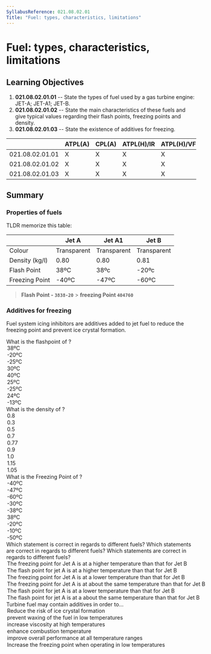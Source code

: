 ```yaml
---
SyllabusReference: 021.08.02.01
Title: "Fuel: types, characteristics, limitations"
---
```


# Fuel: types, characteristics, limitations

## Learning Objectives

1.  **021.08.02.01.01** -- State the types of fuel used by a gas turbine engine:
    JET-A; JET-A1; JET-B.
2.  **021.08.02.01.02** -- State the main characteristics of these fuels and
    give typical values regarding their flash points, freezing points and
    density.
3.  **021.08.02.01.03** -- State the existence of additives for freezing.

|                 | ATPL(A) | CPL(A) | ATPL(H)/IR | ATPL(H)/VFR | CPL(H) | IR  | CBIR(A) |
| --------------- | ------- | ------ | ---------- | ----------- | ------ | --- | ------- |
| 021.08.02.01.01 | X       | X      | X          | X           | X      |     |         |
| 021.08.02.01.02 | X       | X      | X          | X           | X      |     |         |
| 021.08.02.01.03 | X       | X      | X          | X           | X      |     |         |

## Summary

### Properties of fuels

TLDR memorize this table:

|                | Jet A       | Jet A1      | Jet B       |
| -------------- | ----------- | ----------- | ----------- |
| Colour         | Transparent | Transparent | Transparent |
| Density (kg/l) | 0.80        | 0.80        | 0.81        |
| Flash Point    | 38ºC        | 38ºc        | -20ºc       |
| Freezing Point | -40ºC       | -47ºC       | -60ºC       |

> **Flash Point - `3838-20`** > **freezing Point `404760`**

### Additives for freezing

Fuel system icing inhibitors are additives added to jet fuel to reduce the
freezing point and prevent ice crystal formation.

<Question id="XY39S2L0VX" lo="021.08.02.01.02" contentRef="### Properties of fuels">
  <Text variant="oneCorrect">
    What is the flashpoint of <Subject />?
  </Text>

  <Option subject={[["jet A"], ["jet A1"]]}>38ºC</Option>
  <Option subject={[["jet B"]]}>-20ºC</Option>
  <Option>-25ºC</Option>
  <Option>30ºC</Option>
  <Option>40ºC</Option>
  <Option>25ºC</Option>
  <Option>-25ºC</Option>
  <Option>24ºC</Option>
  <Option>-13ºC</Option>
</Question>

<Question id="W1KP3DQDLX" lo="021.08.02.01.02" contentRef="### Properties of fuels">
  <Text variant="oneCorrect">
    What is the density of <Subject />?
  </Text>

  <Option subject={[["jet A"], ["jet A1"], ["jet B"]]}>0.8</Option>
  <Option>0.3</Option>
  <Option>0.5</Option>
  <Option>0.7</Option>
  <Option>0.77</Option>
  <Option>0.9</Option>
  <Option>1.0</Option>
  <Option>1.15</Option>
  <Option>1.05</Option>
</Question>

<Question id="9TMLUJ9XY7" lo="021.08.02.01.02" contentRef="#properties-of-fuels">
  <Text variant="oneCorrect">
    What is the Freezing Point of <Subject />?
  </Text>

  <Option subject={[["jet A"]]}>-40ºC</Option>
  <Option subject={[["jet A1"]]}>-47ºC</Option>
  <Option subject={[["jet B"]]}>-60ºC</Option>
  <Option>-30ºC</Option>
  <Option>-38ºC</Option>
  <Option>38ºC</Option>
  <Option>-20ºC</Option>
  <Option>-10ºC</Option>
  <Option>-50ºC</Option>
</Question>

<Question id="Q77Y3MIS9X" lo="021.08.02.01.02">
  <Text variant="oneCorrect">Which statement is correct in regards to different fuels?</Text>
  <Text variant="multipleCorrect" select={5}>Which statements are correct in regards to different fuels?</Text>
  <Text variant="oneTwo">Which statements are correct in regards to different fuels?</Text>
<Option correct>
  The freezing point for Jet A is at a higher temperature than that for Jet B
</Option>
<Option correct>
  The flash point for jet A is at a higher temperature than that for Jet B
</Option>
<Option>
  The freezing point for Jet A is at a lower temperature than that for Jet B
</Option>
<Option>
  The freezing point for Jet A is at about the same temperature than that for
  Jet B
</Option>
<Option>
  The flash point for jet A is at a lower temperature than that for Jet B
</Option>

  <Option>
    The flash point for jet A is at a about the same temperature than that for
    Jet B
  </Option>
</Question>

<Question id="8O5CKPSPED" lo="021.08.02.01.03" contentRef="#additives-for-freezing">
  <Text variant="oneCorrect">
    Turbine fuel may contain additives in order to...
  </Text>
<Option correct>Reduce the risk of ice crystal formation</Option>
<Option
  correct
  why="waxing of jet fuel describe the transition of jet fuel into a partially crystalline state in low temperatures"
>
  prevent waxing of the fuel in low temperatures
</Option>
<Option>increase viscosity at high temperatures</Option>
<Option>enhance combustion temperature</Option>
<Option>improve overall performance at all temperature ranges</Option>

  <Option why="not increasing but decreasing the freezing point would be correct.">
    Increase the freezing point when operating in low temperatures
  </Option>
</Question>
